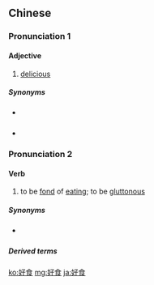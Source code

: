==Chinese==
{{zh-forms}}

===Pronunciation 1===
{{zh-pron
|c=hou2 sik6
|h=pfs=hó-sṳ̍t
|md=hō̤-siăh*siĕh
|mn=hó-chia̍h
|mn-t=ho2 ziah8
|cat=a
}}

====Adjective====
{{zh-adj}}

# {{lb|zh|dialectal|Cantonese|Min|Hakka}} [[delicious]]
#: {{zh-x|嗰 間 餐廳 嘅 菜 好 好食 㗎！|The food at that restaurant is '''excellent'''!|tr=go2 gaan1 caan1 teng1 ge3 coi3 hou2 '''hou2 sik6''' gaa2!|C-GZ}}

=====Synonyms=====
* {{qualifier|Cantonese}} {{zh-l|好味|hou2 mei6}}
* {{qualifier|Mandarin}} {{zh-l|好吃}}

===Pronunciation 2===
{{zh-pron
|c=hou3 sik6
|h=pfs=hau-sṳ̍t
|md=
|mn=
|cat=v
}}

====Verb====
{{zh-verb}}

# {{lb|zh|Cantonese|Hakka}} to be [[fond]] of [[eat]]ing; to be [[gluttonous]]

=====Synonyms=====
* {{qualifier|Mandarin}} {{zh-l|好吃|hàochī}}

=====Derived terms=====
{{zh-der|好食懶做|好食懶飛}}

[[ko:好食]]
[[mg:好食]]
[[ja:好食]]